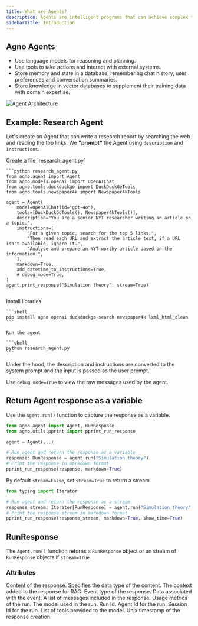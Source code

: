 ```yaml
---
title: What are Agents?
description: Agents are intelligent programs that can achieve complex tasks by taking actions. Use them to automate repeatable workflows and build new user experiences.
sidebarTitle: Introduction
---
```


## Agno Agents

- Use language models for reasoning and planning.
- Use tools to take actions and interact with external systems.
- Store memory and state in a database, remembering chat history, user preferences and conversation summaries.
- Store knowledge in vector databases to supplement their training data with domain expertise.

![Agent Architecture](/images/agent.png)

## Example: Research Agent

Let's create an Agent that can write a research report by searching the web and reading the top links. We **"prompt"** the Agent using `description` and `instructions`.

<Steps>
  <Step title="Create Research Agent">
    Create a file `research_agent.py`

    ```python research_agent.py
    from agno.agent import Agent
    from agno.models.openai import OpenAIChat
    from agno.tools.duckduckgo import DuckDuckGoTools
    from agno.tools.newspaper4k import Newspaper4kTools

    agent = Agent(
        model=OpenAIChat(id="gpt-4o"),
        tools=[DuckDuckGoTools(), Newspaper4kTools()],
        description="You are a senior NYT researcher writing an article on a topic.",
        instructions=[
            "For a given topic, search for the top 5 links.",
            "Then read each URL and extract the article text, if a URL isn't available, ignore it.",
            "Analyse and prepare an NYT worthy article based on the information.",
        ],
        markdown=True,
        add_datetime_to_instructions=True,
        # debug_mode=True,
    )
    agent.print_response("Simulation theory", stream=True)
    ```

  </Step>
  <Step title="Run the agent">
    Install libraries

    ```shell
    pip install agno openai duckduckgo-search newspaper4k lxml_html_clean
    ```

    Run the agent

    ```shell
    python research_agent.py
    ```

  </Step>
</Steps>

<Note>
Under the hood, the description and instructions are converted to the system prompt and the input is passed as the user prompt.

Use `debug_mode=True` to view the raw messages used by the agent.

</Note>

## Return Agent response as a variable

Use the `Agent.run()` function to capture the response as a variable.

```python
from agno.agent import Agent, RunResponse
from agno.utils.pprint import pprint_run_response

agent = Agent(...)

# Run agent and return the response as a variable
response: RunResponse = agent.run("Simulation theory")
# Print the response in markdown format
pprint_run_response(response, markdown=True)
```

By default `stream=False`, set `stream=True` to return a stream.

```python
from typing import Iterator

# Run agent and return the response as a stream
response_stream: Iterator[RunResponse] = agent.run("Simulation theory", stream=True)
# Print the response stream in markdown format
pprint_run_response(response_stream, markdown=True, show_time=True)
```

## RunResponse

The `Agent.run()` function returns a `RunResponse` object or an stream of `RunResponse` objects if `stream=True`.

### Attributes

<ResponseField name="content" type="Any" default="None">
  Content of the response.
</ResponseField>
<ResponseField name="content_type" type="str" default="str">
  Specifies the data type of the content.
</ResponseField>
<ResponseField name="context" type="List[MessageContext]" default="None">
  The context added to the response for RAG.
</ResponseField>
<ResponseField name="event" type="str" default="RunEvent.run_response.value">
  Event type of the response.
</ResponseField>
<ResponseField name="event_data" type="Dict[str, Any]" default="None">
  Data associated with the event.
</ResponseField>
<ResponseField name="messages" type="List[Message]" default="None">
  A list of messages included in the response.
</ResponseField>
<ResponseField name="metrics" type="Dict[str, Any]" default="None">
  Usage metrics of the run.
</ResponseField>
<ResponseField name="model" type="str" default="None">
  The model used in the run.
</ResponseField>
<ResponseField name="run_id" type="str" default="None">
  Run Id.
</ResponseField>
<ResponseField name="agent_id" type="str" default="None">
  Agent Id for the run.
</ResponseField>
<ResponseField name="session_id" type="str" default="None">
  Session Id for the run.
</ResponseField>
<ResponseField name="tools" type="List[Dict[str, Any]]" default="None">
  List of tools provided to the model.
</ResponseField>
<ResponseField name="created_at" type="int">
  Unix timestamp of the response creation.
</ResponseField>
